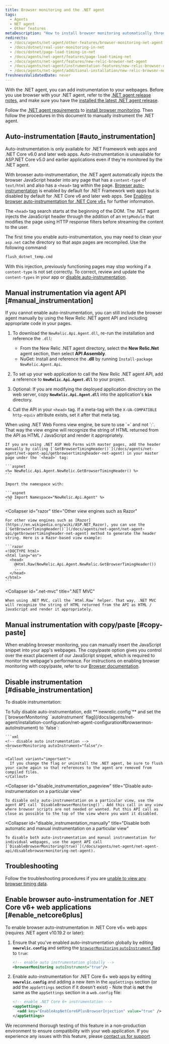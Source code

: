 ```yaml
---
title: Browser monitoring and the .NET agent
tags:
  - Agents
  - NET agent
  - Other features
metaDescription: "How to install browser monitoring automatically through the .NET APM agent."
redirects:
  - /docs/agents/net-agent/other-features/browser-monitoring-net-agent
  - /docs/dotnet/real-user-monitoring-in-net
  - /docs/dotnet/page-load-timing-in-net
  - /docs/agents/net-agent/features/page-load-timing-net
  - /docs/agents/net-agent/features/new-relic-browser-net-agent
  - /docs/agents/net-agent/instrumentation-features/new-relic-browser-net-agent
  - /docs/agents/net-agent/additional-installation/new-relic-browser-net-agent
freshnessValidatedDate: never
---
```


With the .NET agent, you can add [<InlinePopover type="browser" />](/docs/browser/new-relic-browser/getting-started/introduction-new-relic-browser) instrumentation to your webpages. Before you use browser with your .NET agent, refer to the [.NET agent release notes](/docs/release-notes/agent-release-notes/net-release-notes), and make sure you have the [installed the latest .NET agent release](/docs/agents/net-agent/installation/install-net-agent-windows).

Follow the [.NET agent requirements](/docs/agents/net-agent/getting-started/introduction-new-relic-net#extend) to [install browser monitoring](/docs/browser/new-relic-browser/installation/install-new-relic-browser-agent). Then follow the procedures in this document to manually instrument the .NET agent.

## Auto-instrumentation [#auto_instrumentation]

<Callout variant="important">
  Auto-instrumentation is only available for .NET Framework web apps and .NET Core v6.0 and later web apps. Auto-instrumentation is unavailable for ASP.NET Core v5.0 and earlier applications even if they're monitored by the .NET agent.
</Callout>

With browser auto-instrumentation, the .NET agent automatically injects the browser JavaScript header into any page that has a `content-type` of `text/html` and also has a `<head>` tag within the page. 
[Browser auto-instrumentation](/docs/agents/net-agent/configuration/net-agent-configuration#browsermon-autoInstrument) is enabled by default for .NET Framework web apps but is disabled by default for .NET Core v6 and later web apps. See [Enabling browser auto-instrumentation for .NET Core v6+](#enable_netcore6plus) for further information. 

The `<head>` tag search starts at the beginning of the DOM. The .NET agent injects the JavaScript header through the addition of an `HttpModule` that modifies the page using HTTP response filters before streaming the content to the user.

The first time you enable auto-instrumentation, you may need to clean your `asp.net` cache directory so that aspx pages are recompiled. Use the following command:

```bash
flush_dotnet_temp.cmd
```

With this injection, previously functioning pages may stop working if a `content-type` is not set correctly. To correct, review and update the `content-types` in your app or [disable auto-instrumentation](/docs/agents/net-agent/features/page-load-timing-net#disable-instrumentation).

## Manual instrumentation via agent API [#manual_instrumentation]

If you cannot enable auto-instrumentation, you can still include the browser agent manually by using the New Relic .NET agent API and including appropriate code in your pages.

1. To download the `NewRelic.Api.Agent.dll`, re-run the installation and reference the `.dll`:

   * From the New Relic .NET agent directory, select the <DoNotTranslate>**New Relic.Net**</DoNotTranslate> agent section, then select <DoNotTranslate>**API Assembly**</DoNotTranslate>.
   * NuGet: Install and reference the <DoNotTranslate>**.dll**</DoNotTranslate> by running `Install-package NewRelic.Agent.Api`.
2. To set up your web application to call the New Relic .NET agent API, add a reference to <DoNotTranslate>**`NewRelic.Api.Agent.dll`**</DoNotTranslate> to your project.
3. Optional: If you are modifying the deployed application directory on the web server, copy <DoNotTranslate>**`NewRelic.Api.Agent.dll`**</DoNotTranslate> into the application's <DoNotTranslate>**`bin`**</DoNotTranslate> directory.
4. Call the API in your `<head>` tag. If a meta-tag with the `X-UA-COMPATIBLE http-equiv` attribute exists, set it after that meta tag.

<CollapserGroup>
  <Collapser
    id="net-web-forms"
    title=".NET Web Forms view engine"
  >
    When using .NET Web Forms view engine, be sure to use `=` and not `:`. That way the view engine will recognize the string of HTML returned from the API as HTML / JavaScript and render it appropriately.

    If you are using .NET ASP Web Forms with master pages, add the header manually by calling [`GetBrowserTimingHeader()`](/docs/agents/net-agent/net-agent-api/getbrowsertimingheader-net-agent) in your master page under the `<head>` tag:

    ```aspnet
    <%= NewRelic.Api.Agent.NewRelic.GetBrowserTimingHeader() %>
    ```

    Import the namespace with:

    ```aspnet
    <%@ Import Namespace="NewRelic.Api.Agent" %>
    ```
  </Collapser>

  <Collapser
    id="razor"
    title="Other view engines such as Razor"
  >
    For other view engines such as [Razor](https://en.wikipedia.org/wiki/ASP.NET_Razor), you can use the [`GetBrowserTimingHeader()`](/docs/agents/net-agent/net-agent-api/getbrowsertimingheader-net-agent) method to generate the header string. Here is a Razor-based view example:

    ```razor
    <!DOCTYPE html>
    <html lang="en">
      <head>
        @Html.Raw(NewRelic.Api.Agent.NewRelic.GetBrowserTimingHeader())
        ...
      </head>
    </html>
    ```
  </Collapser>

  <Collapser
    id=".net-mvc"
    title=".NET MVC"
  >
    When using .NET MVC, call the `Html.Raw` helper. That way, .NET MVC will recognize the string of HTML returned from the API as HTML / JavaScript and render it appropriately.
  </Collapser>
</CollapserGroup>
    
## Manual instrumentation with copy/paste [#copy-paste]
   
When enabling browser monitoring, you can manually insert the JavaScript snippet into your app's webpages. The copy/paste option gives you control over the exact placement of our JavaScript snippet, which is required to monitor the webpage's performance. For instructions on enabling browser monitoring with copy/paste, refer to our [Browser documentation](/docs/browser/browser-monitoring/installation/install-browser-monitoring-agent/#copy-paste).
    
## Disable instrumentation [#disable_instrumentation]

To disable instrumentation:

<CollapserGroup>
  <Collapser
    id="disable_auto-instrumentation"
    title="Disable auto-instrumentation"
  >
    To fully disable auto-instrumentation, edit <DoNotTranslate>**`newrelic.config`**</DoNotTranslate> and set the [`browserMonitoring` `autoInstrument` flag](/docs/agents/net-agent/installation-configuration/net-agent-configuration#browsermon-autoInstrument) to `false`:

    ```xml
    <!-- disable auto instrumentation -->
    <browserMonitoring autoInstrument="false"/>
    ```

    <Callout variant="important">
      If you change the flag or uninstall the .NET agent, be sure to flush your cache again so that references to the agent are removed from compiled files.
    </Callout>
  </Collapser>

  <Collapser
    id="disable_instrumentation_pageview"
    title="Disable auto-instrumentation on a particular view"
  >
    To disable only auto-instrumentation on a particular view, use the agent API call `DisableBrowserMonitoring()`. Add this call in any view where browser scripts are not needed or wanted. Put this API call as close as possible to the top of the view where you want it disabled.
  </Collapser>

  <Collapser
    id="disable_instrumentation_manually"
    title="Disable both automatic and manual instrumentation on a particular view"
  >
    To disable both auto-instrumentation and manual instrumentation for individual webpages, use the agent API call [`DisableBrowserMonitoring(true)`](/docs/agents/net-agent/net-agent-api/disablebrowsermonitoring-net-agent).
  </Collapser>
</CollapserGroup>
    
## Troubleshooting

Follow the troubleshooting procedures if you are [unable to view any browser timing data](/docs/agents/net-agent/troubleshooting/no-page-load-timing-data-appears-net).

## Enable browser auto-instrumentation for .NET Core v6+ web applications [#enable_netcore6plus]

To enable browser auto-instrumentation in .NET Core v6+ web apps (requires .NET agent v10.19.2 or later): 

1. Ensure that you've enabled auto-instrumentation globally by editing <DoNotTranslate>**`newrelic.config`**</DoNotTranslate> and setting the [`browserMonitoring` `autoInstrument` flag](/docs/agents/net-agent/installation-configuration/net-agent-configuration#browsermon-autoInstrument) to `true`:

    ```xml
    <!-- enable auto instrumentation globally -->
    <browserMonitoring autoInstrument="true"/>
    ```

2. Enable auto-instrumentation for .NET Core 6+ web apps by editing <DoNotTranslate>**`newrelic.config`**</DoNotTranslate> and adding a new item in the `appSettings` section (or add the `appSettings` section if it doesn't exist) - Note that is <DoNotTranslate>**not**</DoNotTranslate> the same as the `appSettings` section in a `web.config` file:

    ```xml
    <!-- enable .NET Core 6+ instrumentation -->
    <appSettings>
      <add key="EnableAspNetCore6PlusBrowserInjection" value="true" />
    </appSettings>
    ```

We recommend thorough testing of this feature in a non-production environment to ensure compatibility with your web application. If you experience any issues with this feature, please [contact us for support](/docs/new-relic-solutions/solve-common-issues/find-help-use-support-portal/).
